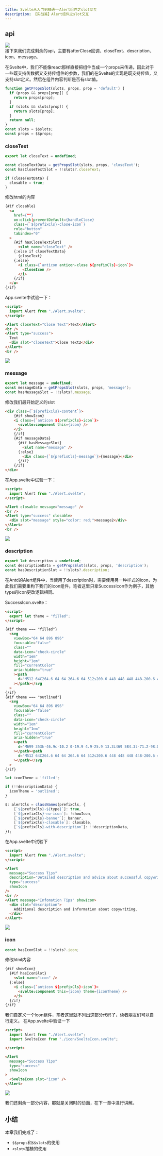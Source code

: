 ```yaml
---
title: Svelte从入门到精通——Alert组件之slot交互
description: 【实战篇】Alert组件之slot交互
---
```


## api
![](/images/svelte/19-2.png)  
接下来我们完成剩余的api，主要有afterClose回调、closeText、description、icon、message。

在Svelte中，我们不能像react那样直接把组件当成一个props来传递，因此对于一些既支持传数据又支持传组件的参数，我们的在Svelte的实现是既支持传值，又支持slot定义。然后在组件内容判断是否有slot值。
```javascript
function getPropsSlot(slots, props, prop = 'default') {
  if (props && props[prop]) {
    return props[prop];
  }
  if (slots && slots[prop]) {
    return slots[prop];
  }
  return null;
}
const slots = $$slots;
const props = $$props;
```

### closeText

```javascript
export let closeText = undefined;

const closeTextData = getPropsSlot(slots, props, 'closeText');
const hasCloseTextSlot = !!slots?.closeText;

if (closeTextData) {
  closable = true;
}
```

修改html的内容
```html
{#if closable}
  <a
    href={""}
    on:click|preventDefault={handleClose}
    class={`${prefixCls}-close-icon`}
    role="button"
    tabindex="0"
  >
    {#if hasCloseTextSlot}
      <slot name="closeText" />
    {:else if closeTextData}
      {closeText}
    {:else}
      <i class={`anticon anticon-close ${prefixCls}-icon`}>
        <CloseIcon />
      </i>
    {/if}
  </a>
{/if}
```

App.svelte中试验一下：
```html
<script>
  import Alert from "./Alert.svelte";
</script>

<Alert closeText="Close Text">Text</Alert>
<br />
<Alert type="success">
  Text
  <div slot="closeText">Close Text2</div>
</Alert>
<br />
```
![](/images/svelte/20-2.gif)

### message

```javascript
export let message = undefined;
const messageData = getPropsSlot(slots, props, 'message');
const hasMessageSlot = !!slots?.message;
```
修改我们最开始定义的slot
```html
<div class={`${prefixCls}-content`}>
	{#if showIcon}
	<i class={`anticon ${prefixCls}-icon`}>
	  <svelte:component this={icon} />
	</i>
	{/if}
	{#if messageData}
	  {#if hasMessageSlot}
		<slot name="message" />
	  {:else}
		<div class={`${prefixCls}-message`}>{message}</div>
	  {/if}
	{/if}
</div>
```

在App.svelte中试验一下：
```html
<script>
  import Alert from "./Alert.svelte";
</script>

<Alert closable message="message" />
<br />
<Alert type="success" closable>
  <div slot="message" style="color: red;">message2</div>
</Alert>
<br />
```

![](/images/svelte/20-3.png)

### description

```javascript
export let description = undefined;
const descriptionData = getPropsSlot(slots, props, 'description');
const hasDescriptionSlot = !!slots?.description;
```
在Antd的Alert组件中，当使用了description时，需要使用另一种样式的icon，为此我们需要重构下我们的icon组件，笔者这里只拿SuccessIcon作为例子，其他type的icon更改逻辑相同。

SuccessIcon.svelte：
```html
<script>
  export let theme = "filled";
</script>

{#if theme === "filled"}
  <svg
    viewBox="64 64 896 896"
    focusable="false"
    class=""
    data-icon="check-circle"
    width="1em"
    height="1em"
    fill="currentColor"
    aria-hidden="true"
    ><path
      d="M512 64C264.6 64 64 264.6 64 512s200.6 448 448 448 448-200.6 448-448S759.4 64 512 64zm193.5 301.7l-210.6 292a31.8 31.8 0 0 1-51.7 0L318.5 484.9c-3.8-5.3 0-12.7 6.5-12.7h46.9c10.2 0 19.9 4.9 25.9 13.3l71.2 98.8 157.2-218c6-8.3 15.6-13.3 25.9-13.3H699c6.5 0 10.3 7.4 6.5 12.7z"
    ></path></svg
  >
{/if}
{#if theme === "outlined"}
  <svg
    viewBox="64 64 896 896"
    focusable="false"
    class=""
    data-icon="check-circle"
    width="1em"
    height="1em"
    fill="currentColor"
    aria-hidden="true"
    ><path
      d="M699 353h-46.9c-10.2 0-19.9 4.9-25.9 13.3L469 584.3l-71.2-98.8c-6-8.3-15.6-13.3-25.9-13.3H325c-6.5 0-10.3 7.4-6.5 12.7l124.6 172.8a31.8 31.8 0 0 0 51.7 0l210.6-292c3.9-5.3.1-12.7-6.4-12.7z"
    ></path><path
      d="M512 64C264.6 64 64 264.6 64 512s200.6 448 448 448 448-200.6 448-448S759.4 64 512 64zm0 820c-205.4 0-372-166.6-372-372s166.6-372 372-372 372 166.6 372 372-166.6 372-372 372z"
    ></path></svg
  >
{/if}
```

```javascript
let iconTheme = 'filled';

if (!!descriptionData) {
  iconTheme = 'outlined';
}
```

```javascript
$: alertCls = classNames(prefixCls, {
    [`${prefixCls}-${type}`]: true,
    [`${prefixCls}-no-icon`]: !showIcon,
    [`${prefixCls}-banner`]: banner,
    [`${prefixCls}-closable`]: closable,
    [`${prefixCls}-with-description`]: !!descriptionData,
});
```

在App.svelte中试验下
```html
<script>
  import Alert from "./Alert.svelte";
</script>

<Alert
  message="Success Tips"
  description="Detailed description and advice about successful copywriting."
  type="success"
  showIcon
/>
<br />
<Alert message="Infomation Tips" showIcon>
  <div slot="description">
    Additional description and information about copywriting.
  </div>
</Alert>
```

![](/images/svelte/20-4.png)

### icon
```javascript
const hasIconSlot = !!slots?.icon;
```

修改html内容
```html
{#if showIcon}
  {#if hasIconSlot}
	<slot name="icon" />
  {:else}
	<i class={`anticon ${prefixCls}-icon`}>
	  <svelte:component this={icon} theme={iconTheme} />
	</i>
  {/if}
{/if}
```

我们自定义一个Icon组件，笔者这里就不列出这部分代码了，读者朋友们可以自行定义。
在App.svelte中验证一下

```html
<script>
  import Alert from "./Alert.svelte";
  import SvelteIcon from "./icon/SvelteIcon.svelte";

</script>

<Alert
  message="Success Tips"
  type="success"
  showIcon
>
  <SvelteIcon slot="icon" />
</Alert>
```

![](/images/svelte/20-5.png)

我们还剩余一部分内容，那就是关闭时的动画，在下一章中进行讲解。

## 小结

本章我们完成了：
- `$$props`和`$$slots`的使用
- `<slot>`插槽的使用
